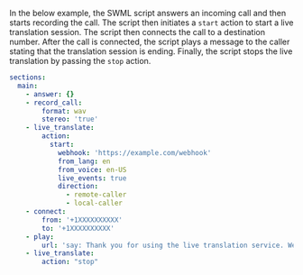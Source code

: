 In the below example, the SWML script answers an incoming call and then starts recording the call.
The script then initiates a `start` action to start a live translation session.
The script then connects the call to a destination number.
After the call is connected, the script plays a message to the caller stating that the translation session is ending.
Finally, the script stops the live translation by passing the `stop` action.

```yaml andJson
sections:
  main:
    - answer: {}
    - record_call:
        format: wav
        stereo: 'true'
    - live_translate:
        action:
          start:
            webhook: 'https://example.com/webhook'
            from_lang: en
            from_voice: en-US
            live_events: true
            direction:
              - remote-caller
              - local-caller
    - connect:
        from: '+1XXXXXXXXXX'
        to: '+1XXXXXXXXXX'
    - play:
        url: 'say: Thank you for using the live translation service. We will now end the translation session.'
    - live_translate:
        action: "stop"
```